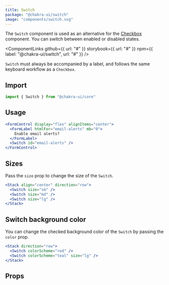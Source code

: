 ```yaml
---
title: Switch
package: "@chakra-ui/switch"
image: "components/switch.svg"
---
```


The `Switch` component is used as an alternative for the
[Checkbox](/docs/form/checkbox) component. You can switch between enabled or
disabled states.

<ComponentLinks
  github={{ url: "#" }}
  storybook={{ url: "#" }}
  npm={{ label: "@chakra-ui/switch", url: "#" }}
/>

<carbon-ad></carbon-ad>

`Switch` must always be accompanied by a label, and follows the same keyboard
workflow as a `Checkbox`.

## Import

```js
import { Switch } from "@chakra-ui/core"
```

## Usage

```jsx
<FormControl display="flex" alignItems="center">
  <FormLabel htmlFor="email-alerts" mb="0">
    Enable email alerts?
  </FormLabel>
  <Switch id="email-alerts" />
</FormControl>
```

## Sizes

Pass the `size` prop to change the size of the `Switch`.

```jsx
<Stack align="center" direction="row">
  <Switch size="sm" />
  <Switch size="md" />
  <Switch size="lg" />
</Stack>
```

## Switch background color

You can change the checked background color of the `Switch` by passing the
`color` prop.

```jsx
<Stack direction="row">
  <Switch colorScheme="red" />
  <Switch colorScheme="teal" size="lg" />
</Stack>
```

## Props

<PropsTable of="Switch" />
